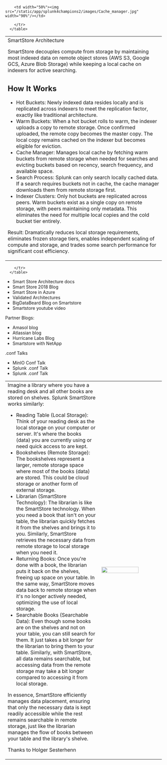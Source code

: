 

<table width="100%">
        <tr width="50%">           
        <td>
SmartStore Architecture

SmartStore decouples compute from storage by maintaining most indexed data on remote object stores (AWS S3, Google GCS, Azure Blob Storage) while keeping a local cache on indexers for active searching.

## How It Works
* Hot Buckets: Newly indexed data resides locally and is replicated across indexers to meet the replication factor, exactly like traditional architecture.
* Warm Buckets: When a hot bucket rolls to warm, the indexer uploads a copy to remote storage. Once confirmed uploaded, the remote copy becomes the master copy. The local copy remains cached on the indexer but becomes eligible for eviction.
* Cache Manager: Manages local cache by fetching warm buckets from remote storage when needed for searches and evicting buckets based on recency, search frequency, and available space.
* Search Process: Splunk can only search locally cached data. If a search requires buckets not in cache, the cache manager downloads them from remote storage first.
* Indexer Clusters: Only hot buckets are replicated across peers. Warm buckets exist as a single copy on remote storage, with peers maintaining only metadata. This eliminates the need for multiple local copies and the cold bucket tier entirely.

Result: Dramatically reduces local storage requirements, eliminates frozen storage tiers, enables independent scaling of compute and storage, and trades some search performance for significant cost efficiency.

 </td>
        
        <td width="50%"><img src="/static/app/splunk4champions2/images/Cache_manager.jpg" width="90%"/></td>

        </tr>
      </table>
<p></p>



<table width="100%">
        <tr width="60%">
        <td>
   Imagine a library where you have a reading desk and all other books are stored on shelves. Splunk SmartStore works similarly:

* Reading Table (Local Storage): Think of your reading desk as the local storage on your computer or server. It's where the books (data) you are currently using or need quick access to are kept.
* Bookshelves (Remote Storage): The bookshelves represent a larger, remote storage space where most of the books (data) are stored. This could be cloud storage or another form of external storage.
* Librarian (SmartStore Technology): The librarian is like the SmartStore technology. When you need a book that isn't on your table, the librarian quickly fetches it from the shelves and brings it to you. Similarly, SmartStore retrieves the necessary data from remote storage to local storage when you need it.
* Returning Books: Once you're done with a book, the librarian puts it back on the shelves, freeing up space on your table. In the same way, SmartStore moves data back to remote storage when it's no longer actively needed, optimizing the use of local storage.
* Searchable Books (Searchable Data): Even though some books are on the shelves and not on your table, you can still search for them. It just takes a bit longer for the librarian to bring them to your table. Similarly, with SmartStore, all data remains searchable, but accessing data from the remote storage may take a bit longer compared to accessing it from local storage.

In essence, SmartStore efficiently manages data placement, ensuring that only the necessary data is kept readily accessible while the rest remains searchable in remote storage, just like the librarian manages the flow of books between your table and the library's shelve.

Thanks to  <Link to="https://www.linkedin.com/in/holgersesterhenn/" openInNewContext>Holger Sesterhenn</Link>
           </td>
           <td width="40%"><img src="/static/app/splunk4champions2/images/library.jpg" width="80%"/></td>
           
        </tr>
      </table>
<p></p>


* <Link to="https://docs.splunk.com/Documentation/Splunk/latest/Indexer/SmartStorearchitecture" openInNewContext>Smart Store Architecture docs </Link>

* <Link to="https://www.splunk.com/en_us/blog/platform/splunk-smartstore-cut-the-cord-by-decoupling-compute-and-storage.html" openInNewContext> Smart Store 2018 Blog </Link>
* <Link to="https://www.splunk.com/en_us/blog/platform/splunk-9-0-smartstore-with-microsoft-azure-container-storage.html" openInNewContext> Smart Store in Azure </Link>

* <Link to="https://docs.splunk.com/Documentation/SVA/current/Architectures/SmartStore" openInNewContext> Validated Architectures  </Link>
* <Link to="https://bigdatabeard.com/the-what-when-why-of-splunk-smartstore/" openInNewContext> BigDataBeard Blog on Smartstore  </Link>

* <Link to="https://www.youtube.com/watch?v=U3wfj_KwJP0" openInNewContext> Smartstore youtube video  </Link>

Partner Blogs: 
* <Link to="https://www.amasol.de/blog/detail-page/what-is-splunk-smart-store " openInNewContext> Amasol blog  </Link>
* <Link to="https://www.atlassian.com/blog/it-teams/unlocking-reliability-with-splunk-smartstore" openInNewContext> Atlassian blog</Link>
* <Link to="https://hurricanelabs.com/splunk-tutorials/how-to-deploy-splunk-smartstore-for-improved-data-storage/" openInNewContext> Hurricane Labs Blog</Link>
* <Link to="https://www.loadbalancer.org/blog/multi-site-active-active-splunk-smartstore-with-netapp-storagegrid/" openInNewContext> Smartstore with NetApp  </Link>

.conf Talks
* <Link to="https://resources.min.io/c/splunk-smartstore-box?x=p9k0ng" openInNewContext> MinIO Conf Talk</Link>
* <Link to="https://conf.splunk.com/files/2019/slides/FN2168.pdf" openInNewContext> Splunk .conf Talk</Link>
* <Link to="https://conf.splunk.com/files/2019/slides/FN1435.pdf" openInNewContext> Splunk .conf Talk</Link>
